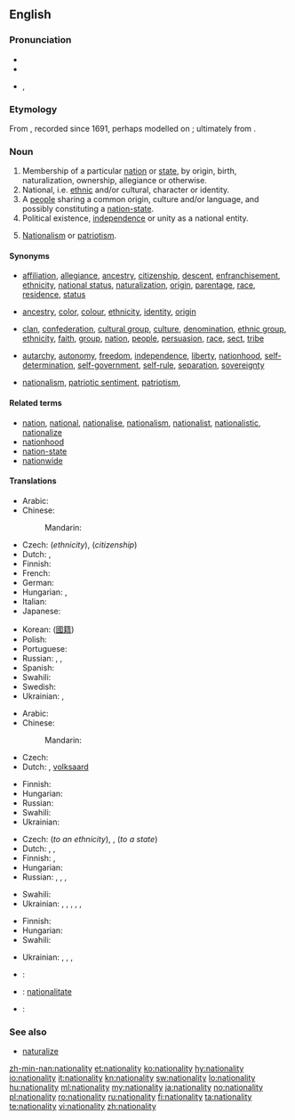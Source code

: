 ==English==

===Pronunciation===
* {{IPA|ˌnæʃəˈnælɪti}}
* {{audio|En-us-nationality.ogg|Audio (US)}}
* {{hyphenation|na|tion|al|i|ty}}, {{hyphenation|na|tion|al|ity|caption= }}

===Etymology===
From {{suffix|national|ity}}, recorded since 1691, perhaps modelled on {{etyl|fr}} {{term|nationalité|lang=fr}}; ultimately from {{etyl|la}} {{term|natio||nation, people|lang=la}}.

===Noun===
{{en-noun|nationalit|ies}}

# Membership of a particular [[nation]] or [[state]], by origin, birth, naturalization, ownership, allegiance or otherwise.
# National, i.e. [[ethnic]] and/or cultural, character or identity.
# A [[people]] sharing a common origin, culture and/or language, and possibly constituting a [[nation-state]].
# Political existence, [[independence]] or unity as a national entity.
# {{archaic}} [[nationalism|Nationalism]] or [[patriotism]].

====Synonyms====
* {{sense|membership of a nation or state}} [[affiliation]], [[allegiance]], [[ancestry]], [[citizenship]], [[descent]], [[enfranchisement]], [[ethnicity]], [[national status]], [[naturalization]], [[origin]], [[parentage]], [[race]], [[residence]], [[status]]
* {{sense|national character or identity}} [[ancestry]], [[color]], [[colour]], [[ethnicity]], [[identity]], [[origin]]
* {{sense|a people}} [[clan]], [[confederation]], [[cultural group]], [[culture]], [[denomination]], [[ethnic group]], [[ethnicity]], [[faith]], [[group]], [[nation]], [[people]], [[persuasion]], [[race]], [[sect]], [[tribe]]
* {{sense|political existence as a national entity}} [[autarchy]], [[autonomy]], [[freedom]], [[independence]], [[liberty]], [[nationhood]], [[self-determination]], [[self-government]], [[self-rule]], [[separation]], [[sovereignty]]
* {{sense|nationalism}} [[nationalism]], [[patriotic sentiment]], [[patriotism]],

====Related terms====
* [[nation]], [[national]], [[nationalise]], [[nationalism]], [[nationalist]], [[nationalistic]], [[nationalize]]
* [[nationhood]]
* [[nation-state]]
* [[nationwide]]

====Translations====
{{trans-top|membership of a nation or state}}
* Arabic: {{t|ar|جنسية|f|tr=jinsíya|sc=Arab}}
* Chinese:
*: Mandarin: {{t-|cmn|国籍|tr=guójí|sc=Hani}}
* Czech: {{t-|cs|národnost|f}} (''ethnicity''), {{t-|cs|občanství|n}} (''citizenship'')
* Dutch: {{t-|nl|nationaliteit|f}}, {{t+|nl|staatsburgerschap|n}}
* Finnish: {{t+|fi|kansallisuus}}
* French: {{t+|fr|nationalité|f}}
* German: {{t-|de|Nationalität}}
* Hungarian: {{t+|hu|nemzetiség|tr=of a nation}},  {{t+|hu|állampolgárság|tr=of a state}}
* Italian: {{t+|it|nazionalità|f}}
* Japanese: {{t+|ja|国籍|tr=こくせき, kokuseki|sc=Jpan}}
{{trans-mid}}
* Korean: {{t|ko|국적|tr=gukjeok|sc=Kore}} ([[國籍]])
* Polish: {{t+|pl|narodowość|f}}
* Portuguese: {{t+|pt|nacionalidade|f}}
* Russian: {{t+|ru|национальность|f|tr=natsionál’nost’|sc=Cyrl}},  {{t|ru|народность|f|tr=naródnost’|sc=Cyrl}},  {{t+|ru|происхождение|n|tr=proisxoždenije|sc=Cyrl}}
* Spanish: {{t+|es|nacionalidad|f}}
* Swahili: {{t+|sw|uraya|xs=Swahili}}
* Swedish: {{t|sv|nationalitet|c}}
* Ukrainian: {{t-|uk|народність|tr=naródnist’|xs=Ukrainian}}, {{t-|uk|походження|tr=poxódžennja|xs=Ukrainian}}
{{trans-bottom}}

{{trans-top|national character or identity}}
* Arabic: {{t|ar|جنسية|f|tr=jinsíya|sc=Arab}}
* Chinese:
*: Mandarin: {{t-|cmn|国籍|tr=guójí|sc=Hani}}
* Czech: {{t+|cs|národní}} {{t-|cs|charakter|m}}
* Dutch: {{t-|nl|nationaliteit|f}}, [[volksaard]]
{{trans-mid}}
* Finnish: {{t+|fi|kansallisuus}}
* Hungarian: {{t+|hu|nemzetiség}}
* Russian: {{t+|ru|национальность|f|tr=natsionál’nost’|sc=Cyrl}}
* Swahili: {{t+|sw|uraya|xs=Swahili}}
* Ukrainian: {{t+|uk|національність|tr=nacionál’nist’|xs=Ukrainian}}
{{trans-bottom}}

{{trans-top|people belonging to a nation or state}}
* Czech: {{t-|cs|národnost|f}} (''to an ethnicity''), {{t-|cs|občané|m|p}}, {{t-|cs|obyvatelé|m|p}} (''to a state'')
* Dutch: {{t-|nl|nationaliteit|f}}, {{t+|nl|natie}}, {{t+|nl|volk}}
* Finnish: {{t+|fi|kansa}}, {{t+|fi|kansakunta}}
* Hungarian: {{t+|hu|nemzet}}
* Russian: {{t+|ru|народ|m|tr=naród|sc=Cyrl}},  {{t+|ru|нация|f|tr=nácija|sc=Cyrl}},  {{t+|ru|племя|n|tr=plémja|sc=Cyrl}},  {{t|ru|этнос|m|tr=étnos|sc=Cyrl}}
{{trans-mid}}
* Swahili: {{t+|sw|uraya|xs=Swahili}}
* Ukrainian: {{t+|uk|нарід|tr=nárid|xs=Ukrainian}}, {{t-|uk|народ|tr=národ|xs=Ukrainian}}, {{t-|uk|плем'я|tr=plem”já|xs=Ukrainian}}, {{t+|uk|нація|tr=nácija|xs=Ukrainian}}, {{t-|uk|люд|tr=ljud|xs=Ukrainian}}, {{t-|uk|етнос|tr=étnos|xs=Ukrainian}}
{{trans-bottom}}

{{trans-top|political existence as a national entity}}
* Finnish: {{t+|fi|kansallinen}} {{t-|fi|olemassaolo}}
* Hungarian: {{t+|hu|nemzetiség}}
* Swahili: {{t+|sw|uraya|xs=Swahili}}
{{trans-mid}}
* Ukrainian: {{t+|uk|національність|tr=nacionál’nist’|xs=Ukrainian}}, {{t+|uk|незалежність|tr=nezaléžnist’|xs=Ukrainian}}, {{t-|uk|самостійність|tr=samostíjnist’|xs=Ukrainian}}, {{t+|uk|автономія|tr=avtonómija|xs=Ukrainian}}
{{trans-bottom}}

{{trans-see|nationalism}}

{{checktrans-top|citizenship}}
* {{ttbc|Indonesian}}: {{t-|id|kewarganegaraan|xs=Indonesian}}
* {{ttbc|Interlingua}}: [[nationalitate]]
{{trans-mid}}
* {{ttbc|Telugu}}: {{t|te|జాతీయత|tr=jaateeyata|sc=Telu}}
{{trans-bottom}}

===See also===
* [[naturalize]]

[[zh-min-nan:nationality]]
[[et:nationality]]
[[ko:nationality]]
[[hy:nationality]]
[[io:nationality]]
[[it:nationality]]
[[kn:nationality]]
[[sw:nationality]]
[[lo:nationality]]
[[hu:nationality]]
[[ml:nationality]]
[[my:nationality]]
[[ja:nationality]]
[[no:nationality]]
[[pl:nationality]]
[[ro:nationality]]
[[ru:nationality]]
[[fi:nationality]]
[[ta:nationality]]
[[te:nationality]]
[[vi:nationality]]
[[zh:nationality]]